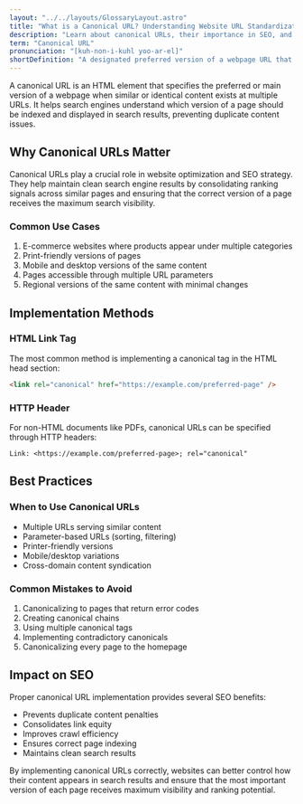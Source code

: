 ```yaml
---
layout: "../../layouts/GlossaryLayout.astro"
title: "What is a Canonical URL? Understanding Website URL Standardization"
description: "Learn about canonical URLs, their importance in SEO, and how they help prevent duplicate content issues by specifying the preferred version of a webpage."
term: "Canonical URL"
pronunciation: "[kuh-non-i-kuhl yoo-ar-el]"
shortDefinition: "A designated preferred version of a webpage URL that helps search engines identify and index the main version when multiple similar pages exist."
---
```


A canonical URL is an HTML element that specifies the preferred or main version of a webpage when similar or identical content exists at multiple URLs. It helps search engines understand which version of a page should be indexed and displayed in search results, preventing duplicate content issues.

## Why Canonical URLs Matter

Canonical URLs play a crucial role in website optimization and SEO strategy. They help maintain clean search engine results by consolidating ranking signals across similar pages and ensuring that the correct version of a page receives the maximum search visibility.

### Common Use Cases

1. E-commerce websites where products appear under multiple categories
2. Print-friendly versions of pages
3. Mobile and desktop versions of the same content
4. Pages accessible through multiple URL parameters
5. Regional versions of the same content with minimal changes

## Implementation Methods

### HTML Link Tag
The most common method is implementing a canonical tag in the HTML head section:
```html
<link rel="canonical" href="https://example.com/preferred-page" />
```

### HTTP Header
For non-HTML documents like PDFs, canonical URLs can be specified through HTTP headers:
```
Link: <https://example.com/preferred-page>; rel="canonical"
```

## Best Practices

### When to Use Canonical URLs

- Multiple URLs serving similar content
- Parameter-based URLs (sorting, filtering)
- Printer-friendly versions
- Mobile/desktop variations
- Cross-domain content syndication

### Common Mistakes to Avoid

1. Canonicalizing to pages that return error codes
2. Creating canonical chains
3. Using multiple canonical tags
4. Implementing contradictory canonicals
5. Canonicalizing every page to the homepage

## Impact on SEO

Proper canonical URL implementation provides several SEO benefits:

- Prevents duplicate content penalties
- Consolidates link equity
- Improves crawl efficiency
- Ensures correct page indexing
- Maintains clean search results

By implementing canonical URLs correctly, websites can better control how their content appears in search results and ensure that the most important version of each page receives maximum visibility and ranking potential.